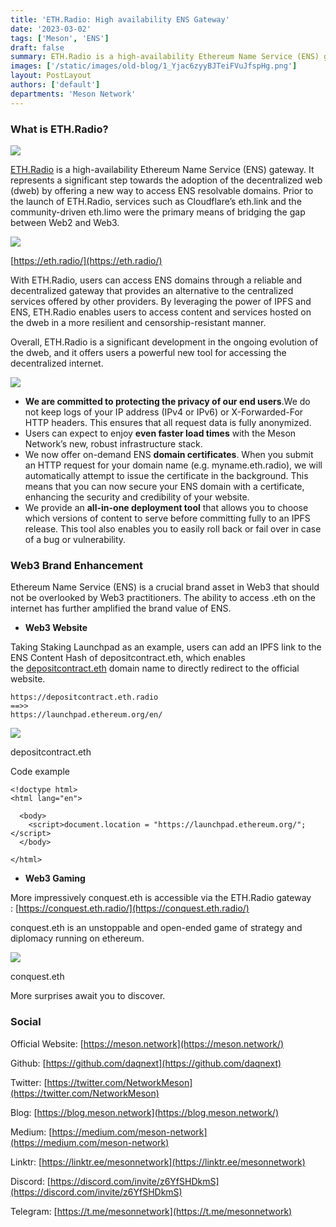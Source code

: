 ```yaml
---
title: 'ETH.Radio: High availability ENS Gateway'
date: '2023-03-02'
tags: ['Meson', 'ENS']
draft: false
summary: ETH.Radio is a high-availability Ethereum Name Service (ENS) gateway
images: ['/static/images/old-blog/1_Yjac6zyyBJTeiFVuJfspHg.png']
layout: PostLayout
authors: ['default']
departments: 'Meson Network'
---
```


### **What is ETH.Radio?**

![](/static/images/old-blog/1_t2iPM3eOvbK1eUDtaHi8ZQ.gif)

[ETH.Radio](https://eth.radio/) is a high-availability Ethereum Name Service (ENS) gateway. It represents a significant step towards the adoption of the decentralized web (dweb) by offering a new way to access ENS resolvable domains. Prior to the launch of ETH.Radio, services such as Cloudflare’s eth.link and the community-driven eth.limo were the primary means of bridging the gap between Web2 and Web3.

![](/static/images/old-blog/1_Yjac6zyyBJTeiFVuJfspHg.png)

[https://eth.radio/](https://eth.radio/)

With ETH.Radio, users can access ENS domains through a reliable and decentralized gateway that provides an alternative to the centralized services offered by other providers. By leveraging the power of IPFS and ENS, ETH.Radio enables users to access content and services hosted on the dweb in a more resilient and censorship-resistant manner.

Overall, ETH.Radio is a significant development in the ongoing evolution of the dweb, and it offers users a powerful new tool for accessing the decentralized internet.

![](/static/images/old-blog/1_y_MZciCC9Q5IDnyyUa_BjQ.png)

- **We are committed to protecting the privacy of our end users**.We do not keep logs of your IP address (IPv4 or IPv6) or X-Forwarded-For HTTP headers. This ensures that all request data is fully anonymized.
- Users can expect to enjoy **even faster load times** with the Meson Network’s new, robust infrastructure stack.
- We now offer on-demand ENS **domain certificates**. When you submit an HTTP request for your domain name (e.g. myname.eth.radio), we will automatically attempt to issue the certificate in the background. This means that you can now secure your ENS domain with a certificate, enhancing the security and credibility of your website.
- We provide an **all-in-one deployment tool** that allows you to choose which versions of content to serve before committing fully to an IPFS release. This tool also enables you to easily roll back or fail over in case of a bug or vulnerability.

### **Web3 Brand Enhancement**

Ethereum Name Service (ENS) is a crucial brand asset in Web3 that should not be overlooked by Web3 practitioners. The ability to access .eth on the internet has further amplified the brand value of ENS.

- **Web3 Website**

Taking Staking Launchpad as an example, users can add an IPFS link to the ENS Content Hash of depositcontract.eth, which enables the [depositcontract.eth](https://app.ens.domains/name/depositcontract.eth/details) domain name to directly redirect to the official website.

```
https://depositcontract.eth.radio
==>>
https://launchpad.ethereum.org/en/
```

![](/static/images/old-blog/1_P9vSSe3HnpkOwtI8cxaJTA.png)

depositcontract.eth

Code example

```
<!doctype html>
<html lang="en">

  <body>
    <script>document.location = "https://launchpad.ethereum.org/";</script>
  </body>

</html>
```

- **Web3 Gaming**

More impressively conquest.eth is accessible via the ETH.Radio gateway : [https://conquest.eth.radio/](https://conquest.eth.radio/)

conquest.eth is an unstoppable and open-ended game of strategy and diplomacy running on ethereum.

![](/static/images/old-blog/1_uS_hjquHo_JRZHhLBNOZIw.png)

conquest.eth

More surprises await you to discover.

### **Social**

Official Website: [https://meson.network](https://meson.network/)

Github: [https://github.com/daqnext](https://github.com/daqnext)

Twitter: [https://twitter.com/NetworkMeson](https://twitter.com/NetworkMeson)

Blog: [https://blog.meson.network](https://blog.meson.network/)

Medium: [https://medium.com/meson-network](https://medium.com/meson-network)

Linktr: [https://linktr.ee/mesonnetwork](https://linktr.ee/mesonnetwork)

Discord: [https://discord.com/invite/z6YfSHDkmS](https://discord.com/invite/z6YfSHDkmS)

Telegram: [https://t.me/mesonnetwork](https://t.me/mesonnetwork)
